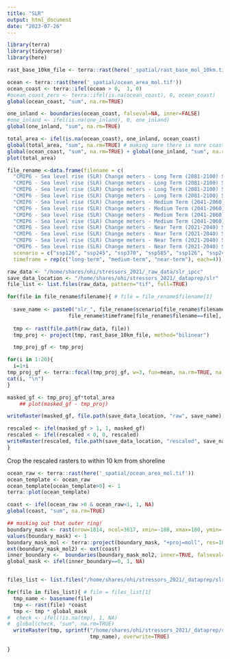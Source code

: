 ```yaml
---
title: "SLR"
output: html_document
date: "2023-07-26"
---
```


```r
library(terra)
library(tidyverse)
library(here)

rast_base_10km_file <- terra::rast(here('_spatial/rast_base_mol_10km.tif'))

ocean <- terra::rast(here('_spatial/ocean_area_mol.tif'))
ocean_coast <- terra::ifel(ocean > 0,  1, 0)
#ocean_coast_zero <- terra::ifel(is.na(ocean_coast), 0, ocean_coast)
global(ocean_coast, "sum", na.rm=TRUE)

one_inland <- boundaries(ocean_coast, falseval=NA, inner=FALSE)
#one_inland <- ifel(is.na(one_inland), 0, one_inland)
global(one_inland, "sum", na.rm=TRUE)

total_area <- ifel(is.na(ocean_coast), one_inland, ocean_coast)
global(total_area, "sum", na.rm=TRUE) # making sure there is more coastline!
global(ocean_coast, "sum", na.rm=TRUE) + global(one_inland, "sum", na.rm=TRUE)
plot(total_area)

```


```r

file_rename <-data.frame(filename = c(
  "CMIP6 - Sea level rise (SLR) Change meters - Long Term (2081-2100) SSP1-2.6 (rel. to 1995-2014) - Annual.tiff", 
  "CMIP6 - Sea level rise (SLR) Change meters - Long Term (2081-2100) SSP2-4.5 (rel. to 1995-2014) - Annual .tiff", 
  "CMIP6 - Sea level rise (SLR) Change meters - Long Term (2081-2100) SSP3-7.0 (rel. to 1995-2014) - Annual .tiff",
  "CMIP6 - Sea level rise (SLR) Change meters - Long Term (2081-2100) SSP5-8.5 (rel. to 1995-2014) - Annual .tiff",
  "CMIP6 - Sea level rise (SLR) Change meters - Medium Term (2041-2060) SSP1-2.6 (rel. to 1995-2014) - Annual .tiff",
  "CMIP6 - Sea level rise (SLR) Change meters - Medium Term (2041-2060) SSP2-4.5 (rel. to 1995-2014) - Annual .tiff",
  "CMIP6 - Sea level rise (SLR) Change meters - Medium Term (2041-2060) SSP3-7.0 (rel. to 1995-2014) - Annual .tiff",
  "CMIP6 - Sea level rise (SLR) Change meters - Medium Term (2041-2060) SSP5-8.5 (rel. to 1995-2014) - Annual .tiff",
  "CMIP6 - Sea level rise (SLR) Change meters - Near Term (2021-2040) SSP1-2.6 (rel. to 1995-2014) - Annual .tiff",
  "CMIP6 - Sea level rise (SLR) Change meters - Near Term (2021-2040) SSP2-4.5 (rel. to 1995-2014) - Annual .tiff",
  "CMIP6 - Sea level rise (SLR) Change meters - Near Term (2021-2040) SSP3-7.0 (rel. to 1995-2014) - Annual .tiff",
  "CMIP6 - Sea level rise (SLR) Change meters - Near Term (2021-2040) SSP5-8.5 (rel. to 1995-2014) - Annual .tiff"),
  scenario = c("ssp126", "ssp245", "ssp370", "ssp585", "ssp126", "ssp245", "ssp370", "ssp585", "ssp126", "ssp245", "ssp370", "ssp585"),
  timeframe = rep(c("long-term", "medium-term", "near-term"), each=4))

raw_data <- "/home/shares/ohi/stressors_2021/_raw_data/slr_ipcc"
save_data_location <- "/home/shares/ohi/stressors_2021/_dataprep/slr"
file_list <- list.files(raw_data, pattern="tif", full=TRUE)

for(file in file_rename$filename){ # file = file_rename$filename[1]
  
  save_name <- paste0("slr_", file_rename$scenario[file_rename$filename==file], "_",
                    file_rename$timeframe[file_rename$filename==file], ".tif")
  
  tmp <- rast(file.path(raw_data, file))
  tmp_proj <- project(tmp, rast_base_10km_file, method="bilinear")

  tmp_proj_gf <- tmp_proj

for(i in 1:20){
  i=1+i
tmp_proj_gf <- terra::focal(tmp_proj_gf, w=3, fun=mean, na.rm=TRUE, na.policy="only")
cat(i, "\n")
}

masked_gf <- tmp_proj_gf*total_area
    ## plot(masked_gf - tmp_proj)

writeRaster(masked_gf, file.path(save_data_location, "raw", save_name), overwrite=TRUE)

rescaled <- ifel(masked_gf > 1, 1, masked_gf)
rescaled <- ifel(rescaled < 0, 0, rescaled)
writeRaster(rescaled, file.path(save_data_location, "rescaled", save_name), overwrite=TRUE)
}


```

Crop the rescaled rasters to within 10 km from shoreline
```r

ocean_raw <- terra::rast(here('_spatial/ocean_area_mol.tif'))
ocean_template <- ocean_raw
ocean_template[ocean_template>0] <- 1
terra::plot(ocean_template)

coast <- ifel(ocean_raw >0 & ocean_raw<1, 1, NA)
global(coast, "sum", na.rm=TRUE)

## masking out that outer ring!
boundary_mask <- rast(nrow=1814, ncol=3617, xmin=-180, xmax=180, ymin=-90, ymax=90)
values(boundary_mask) <- 1
boundary_mask_mol <- terra::project(boundary_mask, "+proj=moll", res=10000)
ext(boundary_mask_mol2) <- ext(coast)
inner_boundary <-  boundaries(boundary_mask_mol2, inner=TRUE, falseval=0)
global_mask <- ifel(inner_boundary==0, 1, NA)


files_list <- list.files("/home/shares/ohi/stressors_2021/_dataprep/slr/rescaled", full=TRUE)

for(file in files_list){ # file = files_list[1]
  tmp_name <- basename(file)
  tmp <- rast(file) *coast 
  tmp <- tmp * global_mask
#  check <- ifel(!is.na(tmp), 1, NA)
#  global(check, "sum", na.rm=TRUE)
  writeRaster(tmp, sprintf("/home/shares/ohi/stressors_2021/_dataprep/slr/rescaled_crop/%s",
                           tmp_name), overwrite=TRUE)
  
}

```